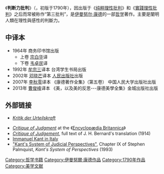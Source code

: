 {{Infobox book}}
《'''判断力批判'''》（{{lang-de|Kritik der Urteilskraft}}，初版于1790年），因出版于《[[纯粹理性批判|纯粹理性批判]]》和《[[實踐理性批判|實踐理性批判]]》之后而常被称作“第三批判”，是[[伊曼努尔·康德|伊曼努尔·康德]]的一部[[哲学|哲学]]著作。主要是闡明人類在理性與感性的判斷力。

== 中译本 ==
* 1964年  商务印书馆出版
** 上卷  [[宗白华|宗白华]]译
** 下卷  [[韦卓民|韦卓民]]译
* 1992年  [[牟宗三|牟宗三]]译本  台湾学生书局出版
* 2002年  [[邓晓芒|邓晓芒]]译本  [[人民出版社|人民出版社]]出版
* 2007年  [[李秋零|李秋零]]译本  《康德著作全集》（第五卷）  中国人民大学出版社出版
* 2013年  [[曹俊峰|曹俊峰]]译本  《美，以及美的反思---康德美學全集》金城出版社出版

== 外部链接 ==
{{wikisourcelang|en|Critique of Judgment|判断力批判}}
* {{de}}[http://www.korpora.org/Kant/aa05/ ''Kritik der Urteilskraft'']{{Wayback|url=http://www.korpora.org/Kant/aa05/ |date=20090712012334 }}
* [http://www.britannica.com/EBchecked/topic/311398/Immanuel-Kant/27124/The-Critique-of-Judgment ''Critique of Judgment'']{{Wayback|url=http://www.britannica.com/EBchecked/topic/311398/Immanuel-Kant/27124/The-Critique-of-Judgment |date=20150517023446 }} at the 《[[大英百科全书|Encyclopædia Britannica]]》
* [http://oll.libertyfund.org/index.php?option=com_staticxt&staticfile=show.php%3Ftitle=1217&Itemid=99999999 ''Critique of Judgement'']{{Wayback|url=http://oll.libertyfund.org/index.php?option=com_staticxt&staticfile=show.php%3Ftitle=1217&Itemid=99999999 |date=20121107004245 }}, full text of J. H. Bernard's translation (1914)
* [http://users.unimi.it/~it_kant/ Immanuel Kant in Italy]{{Wayback|url=http://users.unimi.it/~it_kant/ |date=20140102054914 }}
* [http://www.hkbu.edu.hk/~ppp/ksp1/KSP9.html "Kant's System of Judicial Perspectives"]{{Wayback|url=http://www.hkbu.edu.hk/~ppp/ksp1/KSP9.html |date=20120212145451 }}, Chapter IX of Stephen Palmquist, ''Kant's System of Perspectives'' (1993)
{{Authority control}}
{{Lit-stub}}

[[Category:哲学书籍|Category:哲学书籍]]
[[Category:伊曼努爾·康德作品|Category:伊曼努爾·康德作品]]
[[Category:1790年作品|Category:1790年作品]]
[[Category:美学文献|Category:美学文献]]